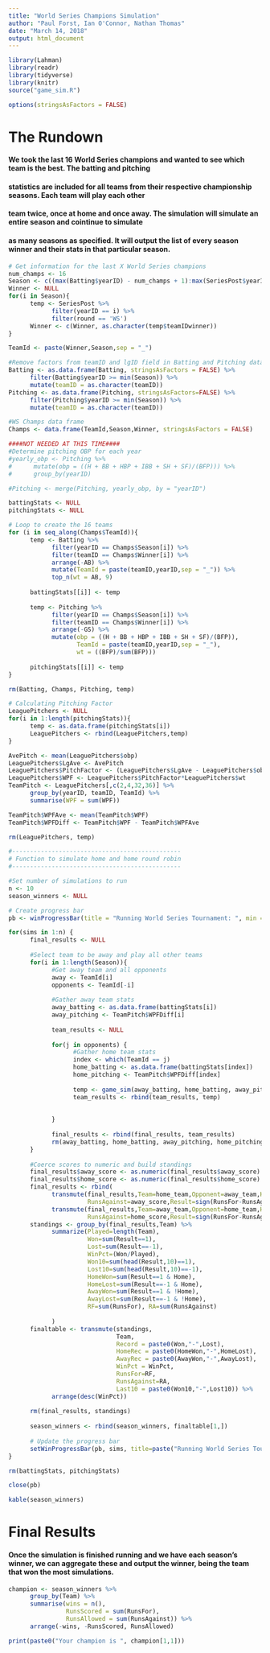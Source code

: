 ```yaml
---
title: "World Series Champions Simulation"
author: "Paul Forst, Ian O'Connor, Nathan Thomas"
date: "March 14, 2018"
output: html_document
---
```


```r
library(Lahman)
library(readr)
library(tidyverse)
library(knitr)
source("game_sim.R")

options(stringsAsFactors = FALSE)
```

# The Rundown

#### We took the last 16 World Series champions and wanted to see which team is the best.  The batting and pitching
#### statistics are included for all teams from their respective championship seasons. Each team will play each other
#### team twice, once at home and once away. The simulation will simulate an entire season and cointinue to simulate 
#### as many seasons as specified.  It will output the list of every season winner and their stats in that particular season.

```r
# Get information for the last X World Series champions
num_champs <- 16
Season <- c((max(Batting$yearID) - num_champs + 1):max(SeriesPost$yearID))
Winner <- NULL
for(i in Season){
      temp <- SeriesPost %>% 
            filter(yearID == i) %>% 
            filter(round == 'WS')
      Winner <- c(Winner, as.character(temp$teamIDwinner))
}

TeamId <- paste(Winner,Season,sep = "_")

#Remove factors from teamID and lgID field in Batting and Pitching data
Batting <- as.data.frame(Batting, stringsAsFactors = FALSE) %>% 
      filter(Batting$yearID >= min(Season)) %>% 
      mutate(teamID = as.character(teamID))
Pitching <- as.data.frame(Pitching, stringsAsFactors=FALSE) %>% 
      filter(Pitching$yearID >= min(Season)) %>% 
      mutate(teamID = as.character(teamID))

#WS Champs data frame
Champs <- data.frame(TeamId,Season,Winner, stringsAsFactors = FALSE)

####NOT NEEDED AT THIS TIME####
#Determine pitching OBP for each year
#yearly_obp <- Pitching %>% 
#      mutate(obp = ((H + BB + HBP + IBB + SH + SF)/(BFP))) %>% 
#      group_by(yearID)

#Pitching <- merge(Pitching, yearly_obp, by = "yearID")

battingStats <- NULL
pitchingStats <- NULL

# Loop to create the 16 teams
for (i in seq_along(Champs$TeamId)){
      temp <- Batting %>% 
            filter(yearID == Champs$Season[i]) %>% 
            filter(teamID == Champs$Winner[i]) %>% 
            arrange(-AB) %>% 
            mutate(TeamId = paste(teamID,yearID,sep = "_")) %>% 
            top_n(wt = AB, 9)
      
      battingStats[[i]] <- temp
      
      temp <- Pitching %>% 
            filter(yearID == Champs$Season[i]) %>% 
            filter(teamID == Champs$Winner[i]) %>% 
            arrange(-GS) %>% 
            mutate(obp = ((H + BB + HBP + IBB + SH + SF)/(BFP)), 
                   TeamId = paste(teamID,yearID,sep = "_"),
                   wt = ((BFP)/sum(BFP)))
      
      pitchingStats[[i]] <- temp
}

rm(Batting, Champs, Pitching, temp)

# Calculating Pitching Factor
LeaguePitchers <- NULL
for(i in 1:length(pitchingStats)){
      temp <- as.data.frame(pitchingStats[i])
      LeaguePitchers <- rbind(LeaguePitchers,temp)
}

AvePitch <- mean(LeaguePitchers$obp)
LeaguePitchers$LgAve <- AvePitch
LeaguePitchers$PitchFactor <- (LeaguePitchers$LgAve - LeaguePitchers$obp)/LeaguePitchers$LgAve
LeaguePitchers$WPF <- LeaguePitchers$PitchFactor*LeaguePitchers$wt
TeamPitch <- LeaguePitchers[,c(2,4,32,36)] %>% 
      group_by(yearID, teamID, TeamId) %>% 
      summarise(WPF = sum(WPF))

TeamPitch$WPFAve <- mean(TeamPitch$WPF) 
TeamPitch$WPFDiff <- TeamPitch$WPF - TeamPitch$WPFAve

rm(LeaguePitchers, temp)

#-----------------------------------------------
# Function to simulate home and home round robin
#-----------------------------------------------

#Set number of simulations to run
n <- 10
season_winners <- NULL

# Create progress bar
pb <- winProgressBar(title = "Running World Series Tournament: ", min = 0, max = n, width = 400)

for(sims in 1:n) {
      final_results <- NULL
      
      #Select team to be away and play all other teams
      for(i in 1:length(Season)){
            #Get away team and all opponents
            away <- TeamId[i]
            opponents <- TeamId[-i]
            
            #Gather away team stats
            away_batting <- as.data.frame(battingStats[i])
            away_pitching <- TeamPitch$WPFDiff[i]
            
            team_results <- NULL
            
            for(j in opponents) {
                  #Gather home team stats
                  index <- which(TeamId == j)
                  home_batting <- as.data.frame(battingStats[index])
                  home_pitching <- TeamPitch$WPFDiff[index]
                  
                  temp <- game_sim(away_batting, home_batting, away_pitching, home_pitching)
                  team_results <- rbind(team_results, temp)
                  
                  
            }
            
            final_results <- rbind(final_results, team_results)
            rm(away_batting, home_batting, away_pitching, home_pitching, team_results)
      }
      
      #Coerce scores to numeric and build standings
      final_results$away_score <- as.numeric(final_results$away_score)
      final_results$home_score <- as.numeric(final_results$home_score)
      final_results <- rbind(
            transmute(final_results,Team=home_team,Opponent=away_team,Home=TRUE,RunsFor=as.numeric(home_score),
                      RunsAgainst=away_score,Result=sign(RunsFor-RunsAgainst)),
            transmute(final_results,Team=away_team,Opponent=home_team,Home=FALSE,RunsFor=as.numeric(away_score),
                      RunsAgainst=home_score,Result=sign(RunsFor-RunsAgainst)))
      standings <- group_by(final_results,Team) %>% 
            summarize(Played=length(Team),
                      Won=sum(Result==1),
                      Lost=sum(Result==-1),
                      WinPct=(Won/Played),
                      Won10=sum(head(Result,10)==1),
                      Lost10=sum(head(Result,10)==-1),
                      HomeWon=sum(Result==1 & Home),
                      HomeLost=sum(Result==-1 & Home),
                      AwayWon=sum(Result==1 & !Home),
                      AwayLost=sum(Result==-1 & !Home),
                      RF=sum(RunsFor), RA=sum(RunsAgainst)
                      
            )
      finaltable <- transmute(standings,
                              Team,
                              Record = paste0(Won,"-",Lost),
                              HomeRec = paste0(HomeWon,"-",HomeLost),
                              AwayRec = paste0(AwayWon,"-",AwayLost),
                              WinPct = WinPct,
                              RunsFor=RF,
                              RunsAgainst=RA,
                              Last10 = paste0(Won10,"-",Lost10)) %>% 
            arrange(desc(WinPct))
      
      rm(final_results, standings)
      
      season_winners <- rbind(season_winners, finaltable[1,])
      
      # Update the progress bar
      setWinProgressBar(pb, sims, title=paste("Running World Series Tournament: ",round(sims/n*100, 1),"% done"))
}

rm(battingStats, pitchingStats)

close(pb)

kable(season_winners)
```

# Final Results

#### Once the simulation is finished running and we have each season's winner, we can aggregate these and output the winner, being the team that won the most simulations. 

```r
champion <- season_winners %>% 
      group_by(Team) %>% 
      summarise(wins = n(),
                RunsScored = sum(RunsFor), 
                RunsAllowed = sum(RunsAgainst)) %>% 
      arrange(-wins, -RunsScored, RunsAllowed)

print(paste0("Your champion is ", champion[1,1]))
```
